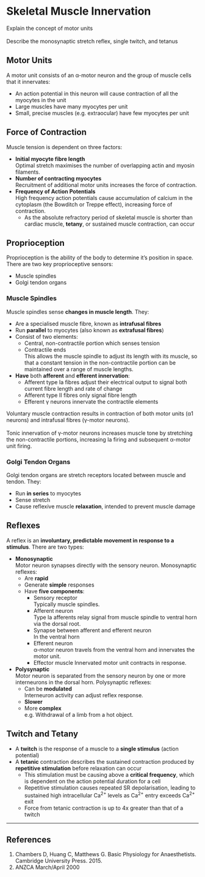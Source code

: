 # Skeletal Muscle Innervation

:::CICM
Explain the concept of motor units
\
\
Describe the monosynaptic stretch reflex, single twitch, and tetanus
:::


## Motor Units

A motor unit consists of an α-motor neuron and the group of muscle cells that it innervates:

* An action potential in this neuron will cause contraction of all the myocytes in the unit
* Large muscles have many myocytes per unit
* Small, precise muscles (e.g. extraocular) have few myocytes per unit

## Force of Contraction

Muscle tension is dependent on three factors:

* **Initial myocyte fibre length**\
Optimal stretch maximises the number of overlapping actin and myosin filaments.
* **Number of contracting myocytes**\
Recruitment of additional motor units increases the force of contraction.
* **Frequency of Action Potentials**\
High frequency action potentials cause accumulation of calcium in the cytoplasm (the Bowditch or Treppe effect), increasing force of contraction.
    * As the absolute refractory period of skeletal muscle is shorter than cardiac muscle, **tetany**, or sustained muscle contraction, can occur

## Proprioception

Proprioception is the ability of the body to determine it's position in space. There are two key proprioceptive sensors:

* Muscle spindles
* Golgi tendon organs

### Muscle Spindles

Muscle spindles sense **changes in muscle length**. They:

* Are a specialised muscle fibre, known as **intrafusal fibres**
* Run **parallel** to myocytes (also known as **extrafusal fibres**)
* Consist of two elements:
    * Central, non-contractile portion which senses tension
    * Contractile ends\
    This allows the muscle spindle to adjust its length with its muscle, so that a constant tension in the non-contractile portion can be maintained over a range of muscle lengths.
* **Have** both **afferent** and **efferent innervation**:
    * Afferent type Ia fibres adjust their electrical output to signal both current fibre length and rate of change
    * Afferent type II fibres only signal fibre length
    * Efferent γ neurons innervate the contractile elements

:::column-margin
Voluntary muscle contraction results in contraction of both motor units (α1 neurons) and intrafusal fibres (γ-motor neurons).
\
\
Tonic innervation of γ-motor neurons increases muscle tone by stretching the non-contractile portions, increasing Ia firing and subsequent α-motor unit firing.
:::

### Golgi Tendon Organs

Golgi tendon organs are stretch receptors located between muscle and tendon. They:

* Run **in series** to myocytes
* Sense stretch
* Cause reflexive muscle **relaxation**, intended to prevent muscle damage

## Reflexes

A reflex is an **involuntary, predictable movement in response to a stimulus**. There are two types:

* **Monosynaptic**\
Motor neuron synapses directly with the sensory neuron. Monosynaptic reflexes:
    * Are **rapid**
    * Generate **simple** responses
    * Have **five components**:
        * Sensory receptor\
        Typically muscle spindles.
        * Afferent neuron\
        Type Ia afferents relay signal from muscle spindle to ventral horn via the dorsal root.
        * Synapse between afferent and efferent neuron\
        In the ventral horn
        * Efferent neuron\
        α-motor neuron travels from the ventral horn and innervates the motor unit.
        * Effector muscle
        Innervated motor unit contracts in response.
* **Polysynaptic**\
Motor neuron is separated from the sensory neuron by one or more interneurons in the dorsal horn. Polysynaptic reflexes:
    * Can be **modulated**\
    Interneuron activity can adjust reflex response.
    * **Slower**
    * More **complex**\
    e.g. Withdrawal of a limb from a hot object.


## Twitch and Tetany

* A **twitch** is the response of a muscle to a **single stimulus** (action potential)
* A **tetanic** contraction describes the sustained contraction produced by **repetitive stimulation** before relaxation can occur
  * This stimulation must be causing  above a **critical frequency**, which is dependent on the action potential duration for a cell
  * Repetitive stimulation causes repeated SR depolarisation, leading to sustained high intracellular Ca^2+^ levels as Ca^2+^ entry exceeds Ca^2+^ exit
  * Force from tetanic contraction is up to 4x greater than that of a twitch

---

## References

1. Chambers D, Huang C, Matthews G. Basic Physiology for Anaesthetists. Cambridge University Press. 2015.
2. ANZCA March/April 2000